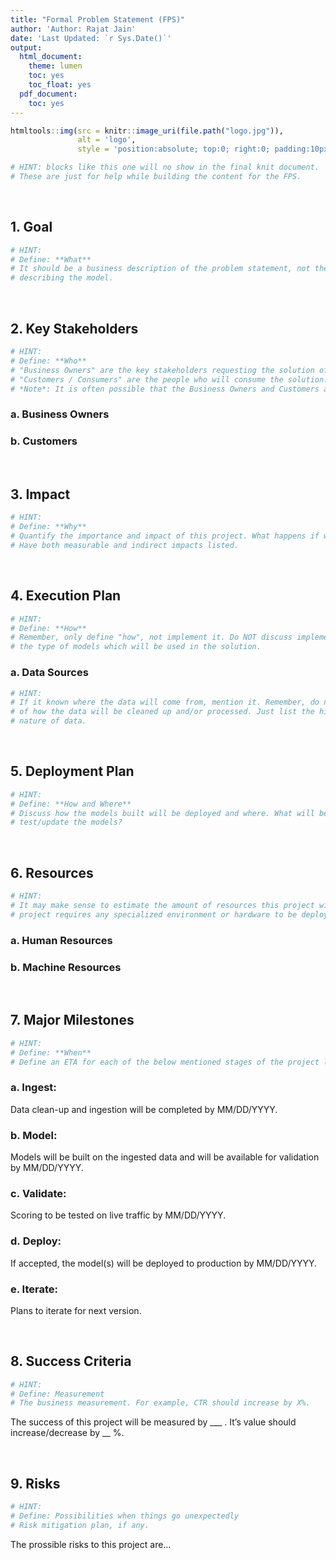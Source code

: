 ```yaml
---
title: "Formal Problem Statement (FPS)"
author: 'Author: Rajat Jain'
date: 'Last Updated: `r Sys.Date()`'
output:
  html_document:
    theme: lumen
    toc: yes
    toc_float: yes
  pdf_document:
    toc: yes
---
```


```r
htmltools::img(src = knitr::image_uri(file.path("logo.jpg")), 
               alt = 'logo', 
               style = 'position:absolute; top:0; right:0; padding:10px;')

# HINT: blocks like this one will no show in the final knit document.
# These are just for help while building the content for the FPS.
```

&nbsp;

## 1. Goal
```r
# HINT:
# Define: **What**
# It should be a business description of the problem statement, not the technical aspects
# describing the model.
```

&nbsp;

## 2. Key Stakeholders
```r
# HINT:
# Define: **Who**
# "Business Owners" are the key stakeholders requesting the solution of the problem.
# "Customers / Consumers" are the people who will consume the solution.
# *Note*: It is often possible that the Business Owners and Customers are the same set of people.
```  
### a. Business Owners
### b. Customers

&nbsp;

## 3. Impact
```r
# HINT:
# Define: **Why**
# Quantify the importance and impact of this project. What happens if we do not do it.
# Have both measurable and indirect impacts listed.
```

&nbsp;

## 4. Execution Plan
```r
# HINT: 
# Define: **How**
# Remember, only define "how", not implement it. Do NOT discuss implementation details like
# the type of models which will be used in the solution.
```
### a. Data Sources
```r
# HINT:
# If it known where the data will come from, mention it. Remember, do not write the details
# of how the data will be cleaned up and/or processed. Just list the high level sources and
# nature of data.
```

&nbsp;

## 5. Deployment Plan
```r
# HINT: 
# Define: **How and Where**
# Discuss how the models built will be deployed and where. What will be the process to 
# test/update the models?
```

&nbsp;

## 6. Resources
```r
# HINT:
# It may make sense to estimate the amount of resources this project will require. If the
# project requires any specialized environment or hardware to be deployed and run, mention it.
```
### a. Human Resources
### b. Machine Resources

&nbsp;

## 7. Major Milestones
```r
# HINT:
# Define: **When**
# Define an ETA for each of the below mentioned stages of the project lifecycle.
```
### a. **Ingest**:
Data clean-up and ingestion will be completed by MM/DD/YYYY.

### b. **Model**:
Models will be built on the ingested data and will be available for validation by MM/DD/YYYY.

### c. **Validate**:
Scoring to be tested on live traffic by MM/DD/YYYY.

### d. **Deploy**:
If accepted, the model(s) will be deployed to production by MM/DD/YYYY.

### e. **Iterate**:
Plans to iterate for next version.

&nbsp;

## 8. Success Criteria
```r
# HINT:
# Define: Measurement
# The business measurement. For example, CTR should increase by X%.
```
The success of this project will be measured by ___ . It's value should increase/decrease by __ %.

&nbsp;

## 9. Risks
```r
# HINT:
# Define: Possibilities when things go unexpectedly
# Risk mitigation plan, if any.
```
The prossible risks to this project are...